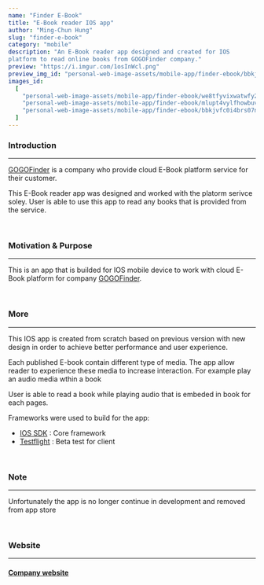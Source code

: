 ```yaml
---
name: "Finder E-Book"
title: "E-Book reader IOS app"
author: "Ming-Chun Hung"
slug: "finder-e-book"
category: "mobile"
description: "An E-Book reader app designed and created for IOS 
platform to read online books from GOGOFinder company."
preview: "https://i.imgur.com/1osInWcl.png"
preview_img_id: "personal-web-image-assets/mobile-app/finder-ebook/bbkjvfc0i4brs07ncfle"
images_id:
  [
    "personal-web-image-assets/mobile-app/finder-ebook/we8tfyvixwatwfy2hm5l",
    "personal-web-image-assets/mobile-app/finder-ebook/mlupt4vylfhowbuvkvah",
    "personal-web-image-assets/mobile-app/finder-ebook/bbkjvfc0i4brs07ncfle",
  ]
---
```


### Introduction

---

[GOGOFinder](https://www.gogofinder.com.tw/index/index.php) is a company who
provide cloud E-Book platform service for their customer.

This E-Book reader app was designed and worked with the platorm serivce soley.
User is able to use this app to read any books that is provided from the service.

<br />

### Motivation & Purpose

---

This is an app that is builded for IOS mobile device to work with cloud E-Book platform
for company [GOGOFinder](https://www.gogofinder.com.tw/index/index.php).

<br />

### More

---

This IOS app is created from scratch based on previous version with new design
in order to achieve better performance and user experience.

Each published E-book contain different type of media. The app allow reader to
experience these media to increase interaction. For example play an audio
media wthin a book

User is able to read a book while playing audio that is embeded in book for
each pages.

Frameworks were used to build for the app:

- [IOS SDK](https://developer.apple.com/whats-new/) : Core framework
- [Testflight](https://testflight.apple.com/) : Beta test for client

<br />

### Note

---

Unfortunately the app is no longer continue in development and removed from app store

<br />

### Website

---

#### [Company website](https://www.gogofinder.com.tw/index/index.php)

<br />
